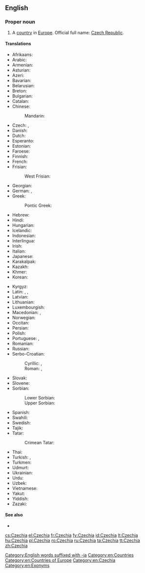 ==English==

{{slim-wikipedia}}
{{slim-wikipedia|Czech Republic}}
{{slim-wikipedia|Name of the Czech Republic}}

===Proper noun===
{{en-proper noun}}

# A [[country]] in [[Europe]]. Official full name: [[Czech Republic]].

====Translations====
{{trans-top|country in Europe}}
* Afrikaans: {{t|af|Tsjeggië}}
* Arabic: {{t|ar|التشيك|m|tr=al-tshiik|sc=Arab}}
* Armenian: {{t|hy|Չեխիա|sc=Armn}}
* Asturian: {{t+|ast|Chequia|f}}
* Azeri: {{t+|az|Çexiya}}
* Bavarian: {{t|bar|Tschechei}}
* Belarusian: {{t|be|Чэхія|f|tr=Čéxija|sc=Cyrl}}
* Breton: {{t|br|Tchekia}}
* Bulgarian: {{t+|bg|Чехия|f|tr=Čéxija|sc=Cyrl}}
* Catalan: {{t+|ca|Txèquia|f}}
* Chinese:
*: Mandarin: {{t+|cmn|捷克|tr=Jiékè|sc=Hani}}
* Czech: {{t+|cs|Česko|n}}, {{t+|cs|Čechy|f-p}} {{qualifier|colloquial}}
* Danish: {{t+|da|Tjekkiet}}
* Dutch: {{t+|nl|Tsjechië|n}}
* Esperanto: {{t|eo|Ĉeĥio}}
* Estonian: {{t+|et|Tšehhi}}
* Faroese: {{t|fo|Kekkia|n}}
* Finnish: {{t+|fi|Tšekki}}
* French: {{t+|fr|Tchéquie|f}}
* Frisian:
*: West Frisian: {{t|fy|Tsjechje}}
* Georgian: {{t|ka|ჩეხეთი|sc=Geor}}
* German: {{t+|de|Tschechien|n}}, {{t+|de|Tschechei|f}}
* Greek: {{t+|el|Τσεχία|f|tr=Tsechía|sc=Grek}}
*: Pontic Greek: {{t|pnt|Τσεχία}}
* Hebrew: {{t|he|צ'כיה|f|tr=chekhia|sc=Hebr}}
* Hindi: {{t+|hi|चेक|tr=cek|sc=Deva}}
* Hungarian: {{t+|hu|Csehország}}
* Icelandic: {{t+|is|Tékkland}}
* Indonesian: {{t|id|Ceko}}
* Interlingua: {{t|ia|Chechia}}
* Irish: {{t|ga|Seic|alt=an tSeic|f}}
* Italian: {{t+|it|Cechia|f}}
* Japanese: {{t+|ja|チェコ|tr=Cheko}}
* Karakalpak: {{t|kaa|Shexiya}}
* Kazakh: {{t|kk|Чехия|sc=Cyrl}}
* Khmer: {{t+|km|ឆែក|tr=chaek|sc=Khmr}}
* Korean: {{t+|ko|체코|tr=Cheko|sc=Hang}}
{{trans-mid}}
* Kyrgyz: {{t|ky|Чехия|sc=Cyrl}}
* Latin: {{t|la|Cechia}}, {{t|la|Czechia}}, {{t|la|Tzechia}}
* Latvian: {{t+|lv|Čehija|f}}
* Lithuanian: {{t+|lt|Čekija|f}}
* Luxembourgish: {{t+|lb|Tschechei|alt=d'Tschechei}}
* Macedonian: {{t+|mk|Чешка|f|tr=Čéška|sc=Cyrl}}, {{t|mk|Чехија|f|tr=Čéxija|sc=Cyrl}}
* Norwegian: {{t+|no|Tsjekkia}}
* Occitan: {{t+|oc|Chequia|f}}
* Persian: {{t+|fa|چک|tr=Chek|sc=fa-Arab}}
* Polish: {{t+|pl|Czechy|p}}
* Portuguese: {{t+|pt|Chéquia|f}}, {{t+|pt|Tchéquia|f}}
* Romanian: {{t+|ro|Cehia}}
* Russian: {{t+|ru|Чехия|f|tr=Čéxija|sc=Cyrl}}
* Serbo-Croatian:
*: Cyrillic: {{t|sh|Чешка|f|sc=Cyrl}}, {{t|sh|Република Чешка|f|sc=Cyrl}}
*: Roman: {{t+|sh|Češka|f}}, {{t|sh|Republika Češka|f}}
* Slovak: {{t|sk|Česko|n}}
* Slovene: {{t|sl|Čéška|f}}
* Sorbian:
*: Lower Sorbian: {{t|dsb|Česka|f}}
*: Upper Sorbian: {{t|hsb|Čěska|f}}
* Spanish: {{t+|es|Chequia|f}}
* Swahili: {{t|sw|Ucheki}}
* Swedish: {{t+|sv|Tjeckien}}
* Tajik: {{t|tg|Чехия|sc=Cyrl}}
* Tatar: {{t|tt|Чехия|tr=Čexija|sc=Cyrl}}
*: Crimean Tatar: {{t|crh|Çehiya}}
* Thai: {{t+|th|เช็ก|tr=chék|sc=Thai}}
* Turkish: {{t+|tr|Çek Cumhuriyeti}}, {{t|tr|Çekya}}
* Turkmen: {{t|tk|Çehiýa}}
* Udmurt: {{t|udm|Чехия|sc=Cyrl}}
* Ukrainian: {{t+|uk|Чехія|f|tr=Čéchija|sc=Cyrl}}
* Urdu: {{t|ur|چیک|tr=cek|sc=ur-Arab}}
* Uzbek: {{t+|uz|Chexiya}}
* Vietnamese: {{t|vi|Séc}}
* Yakut: {{t|sah|Чехия|sc=Cyrl}}
* Yiddish: {{t|yi|טשעכײַ|f|tr=Tshekhay|sc=Hebr}}
* Zazaki: {{qualifier|Southern Zazaki}} {{t|zza|Çekıstan}}
{{trans-bottom}}

====See also====
* {{list:countries of Europe/en}}

[[Category:English words suffixed with -ia]]
[[Category:en:Countries]]
[[Category:en:Countries of Europe]]
[[Category:en:Czechia]]
[[Category:en:Exonyms]]

[[cs:Czechia]]
[[el:Czechia]]
[[fr:Czechia]]
[[fy:Czechia]]
[[id:Czechia]]
[[lt:Czechia]]
[[hu:Czechia]]
[[pl:Czechia]]
[[ro:Czechia]]
[[ru:Czechia]]
[[ta:Czechia]]
[[tt:Czechia]]
[[zh:Czechia]]